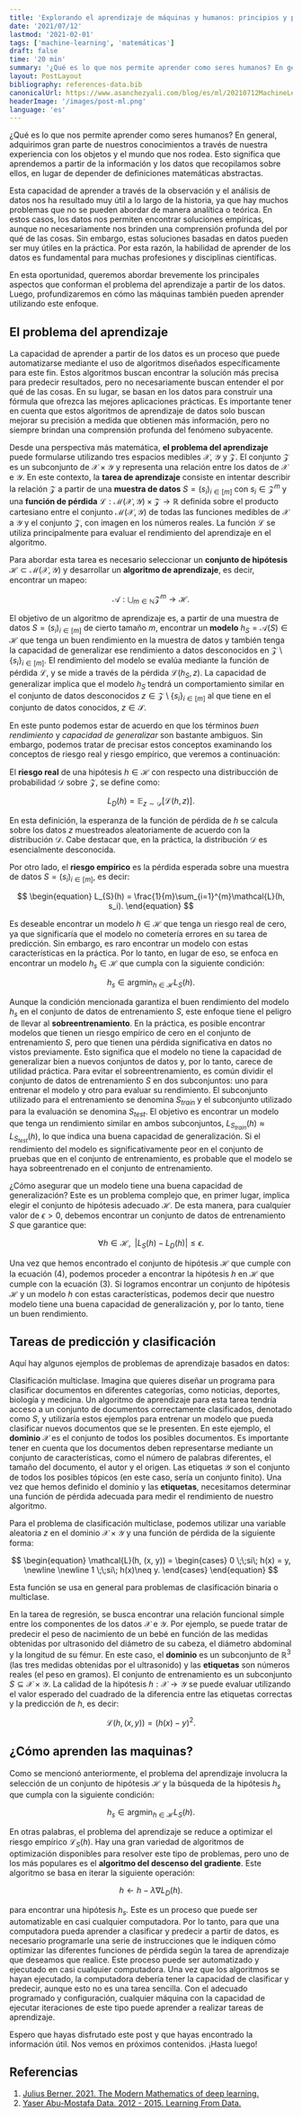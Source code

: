 ```yaml
---
title: 'Explorando el aprendizaje de máquinas y humanos: principios y procesos'
date: '2021/07/12'
lastmod: '2021-02-01'
tags: ['machine-learning', 'matemáticas']
draft: false
time: '20 min'
summary: '¿Qué es lo que nos permite aprender como seres humanos? En general, adquirimos gran parte de nuestros conocimientos a través de nuestra experiencia con los objetos y el mundo que nos rodea. Esto significa que aprendemos a partir de la información y los datos que recopilamos sobre ellos, en lugar de depender de definiciones matemáticas abstractas.'
layout: PostLayout
bibliography: references-data.bib
canonicalUrl: https://www.asanchezyali.com/blog/es/ml/20210712MachineLearning/
headerImage: '/images/post-ml.png'
language: 'es'
---
```


¿Qué es lo que nos permite aprender como seres humanos? En general, adquirimos gran parte de nuestros conocimientos a través de nuestra experiencia con los objetos y el mundo que nos rodea. Esto significa que aprendemos a partir de la información y los datos que recopilamos sobre ellos, en lugar de depender de definiciones matemáticas abstractas.

Esta capacidad de aprender a través de la observación y el análisis de datos nos ha resultado muy útil a lo largo de la historia, ya que hay muchos problemas que no se pueden abordar de manera analítica o teórica. En estos casos, los datos nos permiten encontrar soluciones empíricas, aunque no necesariamente nos brinden una comprensión profunda del por qué de las cosas. Sin embargo, estas soluciones basadas en datos pueden ser muy útiles en la práctica. Por esta razón, la habilidad de aprender de los datos es fundamental para muchas profesiones y disciplinas científicas.

En esta oportunidad, queremos abordar brevemente los principales aspectos que conforman el problema del aprendizaje a partir de los datos. Luego, profundizaremos en cómo las máquinas también pueden aprender utilizando este enfoque.

<TOCInline toc={props.toc} exclude="Overview" toHeading={2} asDisclosure />

## El problema del aprendizaje

La capacidad de aprender a partir de los datos es un proceso que puede automatizarse mediante el uso de algoritmos diseñados específicamente para este fin. Estos algoritmos buscan encontrar la solución más precisa para predecir resultados, pero no necesariamente buscan entender el por qué de las cosas. En su lugar, se basan en los datos para construir una fórmula que ofrezca las mejores aplicaciones prácticas. Es importante tener en cuenta que estos algoritmos de aprendizaje de datos solo buscan mejorar su precisión a medida que obtienen más información, pero no siempre brindan una comprensión profunda del fenómeno subyacente.

Desde una perspectiva más matemática, **el problema del aprendizaje** puede formularse utilizando tres espacios medibles $\mathcal{X}$, $\mathcal{Y}$ y $\mathcal{Z}$. El conjunto $\mathcal{Z}$ es un subconjunto de $\mathcal{X} \times \mathcal{Y}$ y representa una relación entre los datos de $\mathcal{X}$ e $\mathcal{Y}$. En este contexto, la **tarea de aprendizaje** consiste en intentar describir la relación $\mathcal{Z}$ a partir de una **muestra de datos** $S=(s_{i})_{i\in [m]}$ con $s_{i} \in \mathcal{Z}^{m}$ y una **función de pérdida** $\mathcal{L}: \mathcal{M}( \mathcal{X}, \mathcal{Y} )\times \mathcal{Z} \to \mathbb{R}$ definida sobre el producto cartesiano entre el conjunto $\mathcal{M}( \mathcal{X}, \mathcal{Y} )$ de todas las funciones medibles de $\mathcal{X}$ a $\mathcal{Y}$ y el conjunto $\mathcal{Z}$, con imagen en los números reales. La función $\mathcal{L}$ se utiliza principalmente para evaluar el rendimiento del aprendizaje en el algoritmo.

Para abordar esta tarea es necesario seleccionar un **conjunto de hipótesis** $\mathcal{H} \subset \mathcal{M}( \mathcal{X}, \mathcal{Y} )$ y desarrollar un **algoritmo de aprendizaje**, es decir, encontrar un mapeo:

$$
\mathcal{A}: \bigcup_{ m\in \mathbb{N} } \mathcal{Z}^{m} \to \mathcal{H}.
$$

El objetivo de un algoritmo de aprendizaje es, a partir de una muestra de datos $S = (s_i)_{i\in[m]}$ de cierto tamaño $m$, encontrar un **modelo** $h_S = \mathcal{A}(S)\in \mathcal{H}$ que tenga un buen rendimiento en la muestra de datos y también tenga la capacidad de generalizar ese rendimiento a datos desconocidos en $\mathcal{Z} \setminus \{s_i\}_{i\in[m]}$. El rendimiento del modelo se evalúa mediante la función de pérdida $\mathcal{L}$, y se mide a través de la pérdida $\mathcal{L}(h_S, z)$. La capacidad de generalizar implica que el modelo $h_S$ tendrá un comportamiento similar en el conjunto de datos desconocidos $z\in \mathcal{Z} \setminus \{s_i\}_{i\in[m]}$ al que tiene en el conjunto de datos conocidos, $z\in \mathcal{S}$.

En este punto podemos estar de acuerdo en que los términos _buen rendimiento_ y _capacidad de generalizar_ son bastante ambiguos. Sin embargo, podemos tratar de precisar estos conceptos examinando los conceptos de riesgo real y riesgo empírico, que veremos a continuación:

El **riesgo real** de una hipótesis $h\in \mathcal{H}$ con respecto una distribucción de probabilidad $\mathcal{D}$ sobre $\mathcal{Z}$, se define como:

$$
\begin{equation}
L_{D}(h) = \mathbb{E}_{z\sim \mathcal{D}}[\mathcal{L}(h, z)].
\end{equation}
$$

En esta definición, la esperanza de la función de pérdida de $h$ se calcula sobre los datos $z$ muestreados aleatoriamente de acuerdo con la distribución $\mathcal{D}$. Cabe destacar que, en la práctica, la distribución $\mathcal{D}$ es esencialmente desconocida.

Por otro lado, el **riesgo empírico** es la pérdida esperada sobre una muestra de datos $S = (s_i)_{i \in[m]}$, es decir:

$$
\begin{equation}
L_{S}(h) = \frac{1}{m}\sum_{i=1}^{m}\mathcal{L}(h, s_i).
\end{equation}
$$

Es deseable encontrar un modelo $h\in \mathcal{H}$ que tenga un riesgo real de cero, ya que significaría que el modelo no cometería errores en su tarea de predicción. Sin embargo, es raro encontrar un modelo con estas características en la práctica. Por lo tanto, en lugar de eso, se enfoca en encontrar un modelo $h_s\in \mathcal{H}$ que cumpla con la siguiente condición:

$$
\begin{equation}
h_s \in \operatorname*{argmin}_{h\in \mathcal{H}} L_{S}(h).
\end{equation}
$$

Aunque la condición mencionada garantiza el buen rendimiento del modelo $h_s$ en el conjunto de datos de entrenamiento $S$, este enfoque tiene el peligro de llevar al **sobreentrenamiento**. En la práctica, es posible encontrar modelos que tienen un riesgo empírico de cero en el conjunto de entrenamiento $S$, pero que tienen una pérdida significativa en datos no vistos previamente. Esto significa que el modelo no tiene la capacidad de generalizar bien a nuevos conjuntos de datos y, por lo tanto, carece de utilidad práctica. Para evitar el sobreentrenamiento, es común dividir el conjunto de datos de entrenamiento $S$ en dos subconjuntos: uno para entrenar el modelo y otro para evaluar su rendimiento. El subconjunto utilizado para el entrenamiento se denomina $S_{train}$ y el subconjunto utilizado para la evaluación se denomina $S_{test}$. El objetivo es encontrar un modelo que tenga un rendimiento similar en ambos subconjuntos, $L_{S_{train}}(h)\approx L_{S_{test}}(h)$, lo que indica una buena capacidad de generalización. Si el rendimiento del modelo es significativamente peor en el conjunto de pruebas que en el conjunto de entrenamiento, es probable que el modelo se haya sobreentrenado en el conjunto de entrenamiento.

¿Cómo asegurar que un modelo tiene una buena capacidad de generalización? Este es un problema complejo que, en primer lugar, implica elegir el conjunto de hipótesis adecuado $\mathcal{H}$. De esta manera, para cualquier valor de $\epsilon > 0$, debemos encontrar un conjunto de datos de entrenamiento $S$ que garantice que:

$$
\begin{equation}
\forall h\in \mathcal{H}, \; \;|L_{S}(h) - L_{D}(h)| \leq \epsilon.
\end{equation}
$$

Una vez que hemos encontrado el conjunto de hipótesis $\mathcal{H}$ que cumple con la ecuación (4), podemos proceder a encontrar la hipótesis $h$ en $\mathcal{H}$ que cumple con la ecuación (3). Si logramos encontrar un conjunto de hipótesis $\mathcal{H}$ y un modelo $h$ con estas características, podemos decir que nuestro modelo tiene una buena capacidad de generalización y, por lo tanto, tiene un buen rendimiento.

## Tareas de predicción y clasificación

Aquí hay algunos ejemplos de problemas de aprendizaje basados en datos:

Clasificación multiclase. Imagina que quieres diseñar un programa para clasificar documentos en diferentes categorías, como noticias, deportes, biología y medicina. Un algoritmo de aprendizaje para esta tarea tendría acceso a un conjunto de documentos correctamente clasificados, denotado como $S$, y utilizaría estos ejemplos para entrenar un modelo que pueda clasificar nuevos documentos que se le presenten. En este ejemplo, el **dominio** $\mathcal{X}$ es el conjunto de todos los posibles documentos. Es importante tener en cuenta que los documentos deben representarse mediante un conjunto de características, como el número de palabras diferentes, el tamaño del documento, el autor y el origen. Las etiquetas $\mathcal{Y}$ son el conjunto de todos los posibles tópicos (en este caso, sería un conjunto finito). Una vez que hemos definido el dominio y las **etiquetas**, necesitamos determinar una función de pérdida adecuada para medir el rendimiento de nuestro algoritmo.

Para el problema de clasificación multiclase, podemos utilizar una variable aleatoria $z$ en el dominio $\mathcal{X} \times \mathcal{Y}$ y una función de pérdida de la siguiente forma:

$$
\begin{equation}
\mathcal{L}(h, (x, y)) = \begin{cases}
0 \;\;si\; h(x) = y, \newline \newline
1 \;\;si\; h(x)\neq y.
\end{cases}
\end{equation}
$$

Esta función se usa en general para problemas de clasificación binaria o multiclase.

En la tarea de regresión, se busca encontrar una relación funcional simple entre los componentes de los datos $\mathcal{X}$ e $\mathcal{Y}$. Por ejemplo, se puede tratar de predecir el peso de nacimiento de un bebé en función de las medidas obtenidas por ultrasonido del diámetro de su cabeza, el diámetro abdominal y la longitud de su fémur. En este caso, el **dominio** es un subconjunto de $\mathbb{R}^{3}$ (las tres medidas obtenidas por el ultrasonido) y las **etiquetas** son números reales (el peso en gramos). El conjunto de entrenamiento es un subconjunto $S \subseteq \mathcal{X} \times \mathcal{Y}$. La calidad de la hipótesis $h: \mathcal{X} \to \mathcal{Y}$ se puede evaluar utilizando el valor esperado del cuadrado de la diferencia entre las etiquetas correctas y la predicción de $h$, es decir:

$$
\begin{equation}
\mathcal{L}(h, (x,y)) = (h(x)-y)^2.
\end{equation}
$$

## ¿Cómo aprenden las maquinas?

Como se mencionó anteriormente, el problema del aprendizaje involucra la selección de un conjunto de hipótesis $\mathcal{H}$ y la búsqueda de la hipótesis $h_{s}$ que cumpla con la siguiente condición:

$$
\begin{equation}
h_s \in \operatorname*{argmin}_{h\in \mathcal{H}} L_{S}(h).
\end{equation}
$$

En otras palabras, el problema del aprendizaje se reduce a optimizar el riesgo empírico $\mathcal{L}_{S}(h)$. Hay una gran variedad de algoritmos de optimización disponibles para resolver este tipo de problemas, pero uno de los más populares es el **algoritmo del descenso del gradiente**. Este algoritmo se basa en iterar la siguiente operación:

$$
\begin{equation}
h \leftarrow h - \lambda \nabla L_{D}(h).
\end{equation}
$$

para encontrar una hipótesis $h_s$. Este es un proceso que puede ser automatizable en casi cualquier computadora. Por lo tanto, para que una computadora pueda aprender a clasificar y predecir a partir de datos, es necesario programarle una serie de instrucciones que le indiquen cómo optimizar las diferentes funciones de pérdida según la tarea de aprendizaje que deseamos que realice. Este proceso puede ser automatizado y ejecutado en casi cualquier computadora. Una vez que los algoritmos se hayan ejecutado, la computadora debería tener la capacidad de clasificar y predecir, aunque esto no es una tarea sencilla. Con el adecuado programado y configuración, cualquier máquina con la capacidad de ejecutar iteraciones de este tipo puede aprender a realizar tareas de aprendizaje.

Espero que hayas disfrutado este post y que hayas encontrado la información útil. Nos vemos en próximos contenidos. ¡Hasta luego!

## Referencias

1. [Julius Berner. 2021. The Modern Mathematics of deep learning.](https://deepai.org/publication/the-modern-mathematics-of-deep-learning)
2. [Yaser Abu-Mostafa Data. 2012 - 2015. Learning From Data.](https://work.caltech.edu/telecourse)
